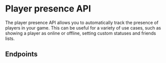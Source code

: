 
# Player presence API

The player presence API allows you to automatically track the presence of players in your game. This can be useful for a variety of use cases, such as showing a player as online or offline, setting custom statuses and friends lists.

## Endpoints

<ServiceDocumentation
  service='PlayerPresenceAPIService'
  metaDescription="With Talo's Player Presence API, you can automatically track if players are online or offline. Presence allows you to easily build social features like friends lists."
/>
